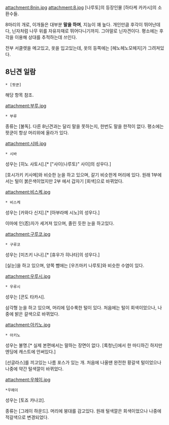 attachment:8nin.jpg
attachment:8.jpg
[나루토]의 등장인물 [하타케 카카시]의 소환수들.

8마리의 개로, 이개들은 대부분 '''말을 하며''', 지능이 꽤 높다. 개인만큼 후각이 뛰어난데다, 닌자처럼 나무 위를 자유자재로 뛰어다니기까지. 그야말로 닌자견이다. 평소에는 후각을 이용해 상대를 추적하는데 쓰인다.

전부 서클렛을 메고있고, 옷을 입고있는데, 옷의 등쪽에는 [헤노헤노모헤지]가 그려져있다.

== 8닌견 일람 ==

 * [팟쿤]
해당 항목 참조.

attachment:부루.jpg
 * 부루
종류는 [불독]. 다른 8닌견과는 달리 말을 못하는지, 한번도 말을 한적이 없다. 평소에는 팟쿤이 항상 머리위에 올라가 있다.

attachment:시바.jpg
 * 시바
성우는 [히노 사토시].[* ["사이(나루토)" 사이]의 성우다.]

[호시가키 키사메]와 비슷한 눈을 하고 있으며, 갈기 비슷한게 머리에 있다. 원래 1부에서는 털이 붉은색이었지만 2부 에서 갑자기 [회색]으로 바뀌었다.

attachment:비스케.jpg
 * 비스케
성우는 [카와다 신지].[* [아부라메 시노]의 성우다.]

이마에 인(忍)자가 세겨져 있으며, 졸린 듯한 눈을 하고있다.

attachment:구루코.jpg
 * 구루코
성우는 [미즈키 나나].[* [휴우가 히나타]의 성우다.]

[실눈]을 하고 있으며, 양쪽 뺨에는 [우즈마키 나루토]와 비슷한 수염이 있다.

attachment:우루시.jpg
 * 우루시
성우는 [콘도 타카시]. 

삼각형 눈을 하고 있으며, 머리에 덥수룩한 털이 있다. 처음에는 털이 회색이었으나, 나중에 밝은 갈색으로 바뀌었다.  

attachment:아키노.jpg
 * 아키노
성우는 불명.[* 실제 본편에서는 말하는 장면이 없다. [록청닌]에서 한 마디하긴 하지만 엔딩에 캐스트에 안써있다.]

[선글라스]를 끼고있는 나름 포스가 있는 개. 처음에 나올땐 완전한 황갈색 털이었으나 나중에 약간 털색깔이 바뀌었다.

attachment:우헤이.jpg
 *우헤이
성우는 [토죠 카나코].

종류는 [그레이 하운드]. 머리에 붕대를 감고있다. 원래 털색깔은 회색이었으나 나중에 적갈색으로 변경되었다.

